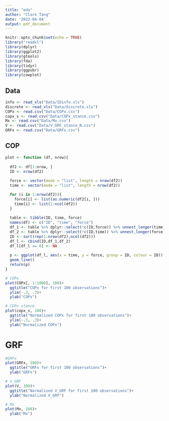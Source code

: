 ---
title: "eda"
author: "Clare Tang"
date: '2022-04-04'
output: pdf_document
---

```{r setup, include=FALSE}
knitr::opts_chunk$set(echo = TRUE)
library("readxl")
library(dplyr)
library(ggplot2)
library(gtools)
library(fda)
library(tidyr)
library(ggpubr)
library(cowplot)
```

## Data

```{r}

info <- read_xls("Data/IDinfo.xls")
discrete <- read_xls("Data/discrete.xls")
COPx <- read.csv("Data/COPx.csv")
copx_s <- read.csv("Data/COPx_stance.csv")
Mx <- read.csv("Data/Mx.csv")
V <- read.csv("Data/V_GRF_stance_N.csv")
GRFx <- read.csv("Data/GRFx.csv")

```


## COP

```{r warning=FALSE}

plot <- function (df, nrow){
  
  df2 <- df[1:nrow, ]
  ID <- nrow(df2)
  
  force <- vector(mode = "list", length = nrow(df2))
  time <- vector(mode = "list", length = nrow(df2))

  for (i in 1:nrow(df2)){
    force[i] <- list(as.numeric(df2[i, ]))
    time[i] <- list(1:ncol(df2))
  }
    
  table <- tibble(ID, time, force)
  names(df) <- c("ID", "time", "force")
  df_1 <- table %>% dplyr::select(!c(ID,force)) %>% unnest_longer(time) 
  df_2 <- table %>% dplyr::select(!c(ID,time)) %>% unnest_longer(force)
  ID <- sort(rep(1:nrow(df2),ncol(df2)))
  df_l <- cbind(ID,df_1,df_2)
  df_l[df_l == 0] <- NA
  
  p <- ggplot(df_l, aes(x = time, y = force, group = ID, colour = ID)) +
  geom_line()
  return(p)
}

# COPx 
plot(COPx[, 1:1000], 100)+
  ggtitle("COPx for first 100 observations")+
  ylim(-.3, .3)+
  ylab("COPx")

# COPx stance
plot(copx_s, 100)+
  ggtitle("Normalized COPx for first 100 observations")+
  ylim(-.3, .3)+
  ylab("Normalized COPx")

```

# GRF

```{r warning=FALSE}

#GRFx
plot(GRFx, 100)+
  ggtitle("GRFx for first 100 observations")+
  ylab("GRFx")

# V_GRF
plot(V, 100)+
  ggtitle("Normalized V_GRF for first 100 observations")+
  ylab("Normalized V_GRF")

# Mx
plot(Mx, 100)+
  ylab("Mx")

```

